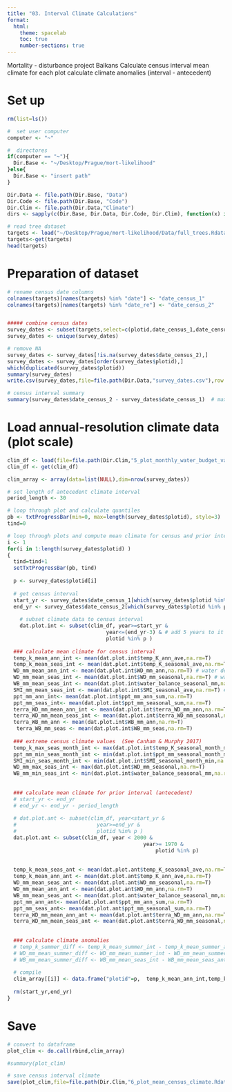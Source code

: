 ```yaml
---
title: "03. Interval Climate Calculations"
format:
  html:
    theme: spacelab
    toc: true
    number-sections: true
---
```



 Mortality - disturbance project Balkans
 Calculate census interval mean climate for each plot
 calculate climate anomalies (interval - antecedent)
 
# Set up
```r
rm(list=ls())

#  set user computer
computer <- "~"

#  directores
if(computer == "~"){
  Dir.Base <- "~/Desktop/Prague/mort-likelihood"
}else{
  Dir.Base <- "insert path"
}

Dir.Data <- file.path(Dir.Base, "Data")
Dir.Code <- file.path(Dir.Base, "Code")
Dir.Clim <- file.path(Dir.Data,"Climate")
dirs <- sapply(c(Dir.Base, Dir.Data, Dir.Code, Dir.Clim), function(x) if(!dir.exists(x)) dir.create(x))
```

```r
# read tree dataset
targets <- load("~/Desktop/Prague/mort-likelihood/Data/full_trees.Rdata")
targets<-get(targets)
head(targets)
```

# Preparation of dataset
```r
# rename census date columns
colnames(targets)[names(targets) %in% "date"] <- "date_census_1"
colnames(targets)[names(targets) %in% "date_re"] <- "date_census_2"


##### combine census dates
survey_dates <- subset(targets,select=c(plotid,date_census_1,date_census_2))
survey_dates <- unique(survey_dates)

# remove NA
survey_dates <- survey_dates[!is.na(survey_dates$date_census_2),]
survey_dates <- survey_dates[order(survey_dates$plotid),]
which(duplicated(survey_dates$plotid))
summary(survey_dates)
write.csv(survey_dates,file=file.path(Dir.Data,"survey_dates.csv"),row.names=F)

# census interval summary
summary(survey_dates$date_census_2 - survey_dates$date_census_1)  # max = 7 years
```

# Load annual-resolution climate data (plot scale)
```r
clim_df <- load(file=file.path(Dir.Clim,"5_plot_monthly_water_budget_variables.Rdata"))
clim_df <- get(clim_df)

clim_array <- array(data=list(NULL),dim=nrow(survey_dates))

# set length of antecedent climate interval
period_length <- 30

# loop through plot and calculate quantiles
pb <- txtProgressBar(min=0, max=length(survey_dates$plotid), style=3)  # progress bar
tind=0

# loop through plots and compute mean climate for census and prior intervals
i <- 1
for(i in 1:length(survey_dates$plotid) )   
{
  tind=tind+1
  setTxtProgressBar(pb, tind)
  
  p <- survey_dates$plotid[i]
  
  # get census interval
  start_yr <- survey_dates$date_census_1[which(survey_dates$plotid %in% p)]
  end_yr <- survey_dates$date_census_2[which(survey_dates$plotid %in% p)]
  
  	# subset climate data to census interval
  	dat.plot.int <- subset(clim_df, year>=start_yr &
  								year<=(end_yr-3) & # add 5 years to it
  								plotid %in% p )
  
  ### calculate mean climate for census interval
  temp_k_mean_ann_int <- mean(dat.plot.int$temp_K_ann_ave,na.rm=T)   
  temp_k_mean_seas_int <- mean(dat.plot.int$temp_K_seasonal_ave,na.rm=T)  
  WD_mm_mean_ann_int <- mean(dat.plot.int$WD_mm_ann,na.rm=T) # water deficit (PET-AET)
  WD_mm_mean_seas_int <- mean(dat.plot.int$WD_mm_seasonal,na.rm=T) # water deficit (PET-AET)
  WB_mm_mean_seas_int <- mean(dat.plot.int$water_balance_seasonal_mm,na.rm=T) # effective growing season water supply
  SMI_mm_mean_seas_int <- mean(dat.plot.int$SMI_seasonal_ave,na.rm=T) # effective growing season water supply
  ppt_mm_ann_int<- mean(dat.plot.int$ppt_mm_ann_sum,na.rm=T)
  ppt_mm_seas_int<- mean(dat.plot.int$ppt_mm_seasonal_sum,na.rm=T)
  terra_WD_mm_mean_ann_int <- mean(dat.plot.int$terra_WD_mm_ann,na.rm=T) # water deficit (PET-AET)
  terra_WD_mm_mean_seas_int <- mean(dat.plot.int$terra_WD_mm_seasonal,na.rm=T) # water deficit (PET-AET)
  terra_WB_mm_ann <- mean(dat.plot.int$WB_mm_ann,na.rm=T)
   terra_WB_mm_seas <- mean(dat.plot.int$WB_mm_seas,na.rm=T)
   
  ### extreme census climate values  (See Canham & Murphy 2017)
  temp_k_max_seas_month_int <- max(dat.plot.int$temp_K_seasonal_month_max,na.rm=T)   # max monthly_level temp during growing season
  ppt_mm_min_seas_month_int <- min(dat.plot.int$ppt_mm_seasonal_month_min,na.rm=T)  
  SMI_min_seas_month_int <- min(dat.plot.int$SMI_seasonal_month_min,na.rm=T)  
  WD_mm_max_seas_int <- max(dat.plot.int$WD_mm_seasonal,na.rm=T)
  WB_mm_min_seas_int <- min(dat.plot.int$water_balance_seasonal_mm,na.rm=T)
  
  
  ### calculate mean climate for prior interval (antecedent)
  # start_yr <- end_yr
  # end_yr <- end_yr - period_length
  
  # dat.plot.ant <- subset(clim_df, year<start_yr &
  #                          year>=end_yr &
  #                          plotid %in% p )
  dat.plot.ant <- subset(clim_df, year < 2000 &
                           					year>= 1970 &
                            					plotid %in% p)
                           
  
  temp_k_mean_seas_ant <- mean(dat.plot.ant$temp_K_seasonal_ave,na.rm=T)
  temp_k_mean_ann_ant <- mean(dat.plot.ant$temp_K_ann_ave,na.rm=T)
  WD_mm_mean_seas_ant <- mean(dat.plot.ant$WD_mm_seasonal,na.rm=T)
  WD_mm_mean_ann_ant <- mean(dat.plot.ant$WD_mm_ann,na.rm=T)
  WB_mm_mean_seas_ant <- mean(dat.plot.ant$water_balance_seasonal_mm,na.rm=T)
  ppt_mm_ann_ant<- mean(dat.plot.ant$ppt_mm_ann_sum,na.rm=T)
  ppt_mm_seas_ant<- mean(dat.plot.ant$ppt_mm_seasonal_sum,na.rm=T)
  terra_WD_mm_mean_ann_ant <- mean(dat.plot.ant$terra_WD_mm_ann,na.rm=T) # water deficit (PET-AET)
  terra_WD_mm_mean_seas_ant <- mean(dat.plot.ant$terra_WD_mm_seasonal,na.rm=T) # water deficit (PET-AET)
  
  
  ### calculate climate anomalies
  # temp_k_summer_diff <- temp_k_mean_summer_int - temp_k_mean_summer_ant 
  # WD_mm_mean_summer_diff <- WD_mm_mean_summer_int - WD_mm_mean_summer_ann_ant 
  # WB_mm_mean_summer_diff <- WB_mm_mean_seas_int - WB_mm_mean_seas_ant 
  
  # compile
  clim_array[[i]] <- data.frame("plotid"=p,  temp_k_mean_ann_int,temp_k_mean_seas_int,WD_mm_mean_seas_int,WD_mm_mean_ann_int,WB_mm_mean_seas_int,SMI_mm_mean_seas_int,ppt_mm_ann_int,ppt_mm_seas_int,temp_k_max_seas_month_int,ppt_mm_min_seas_month_int,SMI_min_seas_month_int,WD_mm_max_seas_int,WB_mm_min_seas_int, temp_k_mean_seas_ant,temp_k_mean_ann_ant,WD_mm_mean_seas_ant,WD_mm_mean_ann_ant,WB_mm_mean_seas_ant,ppt_mm_ann_ant, ppt_mm_seas_ant,terra_WD_mm_mean_ann_ant,terra_WD_mm_mean_seas_ant, terra_WD_mm_mean_ann_int, terra_WD_mm_mean_seas_int,terra_WB_mm_ann,terra_WB_mm_seas )
  
  rm(start_yr,end_yr)
}
```

# Save
```r
# convert to dataframe
plot_clim <- do.call(rbind,clim_array)

#summary(plot_clim)

# save census interval climate
save(plot_clim,file=file.path(Dir.Clim,"6_plot_mean_census_climate.Rdata"))
```

